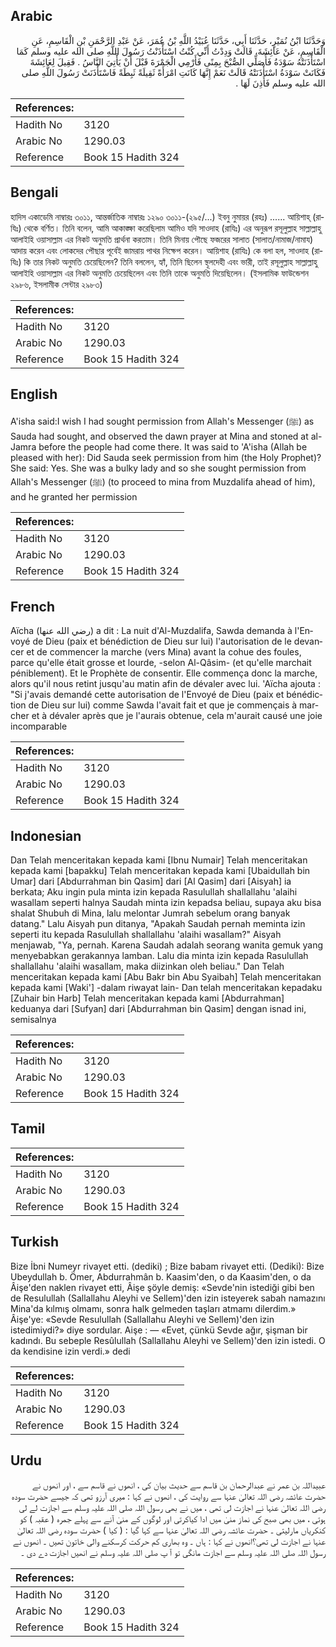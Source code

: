 ## Arabic


<div dir="rtl" lang="ar" style={{fontSize:'larger',backgroundColor:'#f8f9fa',padding:20}}>
وَحَدَّثَنَا ابْنُ نُمَيْرٍ، حَدَّثَنَا أَبِي، حَدَّثَنَا عُبَيْدُ اللَّهِ بْنُ عُمَرَ، عَنْ عَبْدِ الرَّحْمَنِ بْنِ الْقَاسِمِ، عَنِ الْقَاسِمِ، عَنْ عَائِشَةَ، قَالَتْ وَدِدْتُ أَنِّي كُنْتُ اسْتَأْذَنْتُ رَسُولَ اللَّهِ صلى الله عليه وسلم كَمَا اسْتَأْذَنَتْهُ سَوْدَةُ فَأُصَلِّي الصُّبْحَ بِمِنًى فَأَرْمِي الْجَمْرَةَ قَبْلَ أَنْ يَأْتِيَ النَّاسُ ‏.‏ فَقِيلَ لِعَائِشَةَ فَكَانَتْ سَوْدَةُ اسْتَأْذَنَتْهُ قَالَتْ نَعَمْ إِنَّهَا كَانَتِ امْرَأَةً ثَقِيلَةً ثَبِطَةً فَاسْتَأْذَنَتْ رَسُولَ اللَّهِ صلى الله عليه وسلم فَأَذِنَ لَهَا ‏.‏
</div>
<div style={{backgroundColor:'#f8f9fa',padding:20, marginBottom: 10}}><table> <thead> <tr> <th>References:</th> <th></th> </tr> </thead> <tbody><tr><td>Hadith No</td><td>3120</td></tr><tr><td>Arabic No</td><td>1290.03</td></tr><tr><td>Reference</td><td>Book 15 Hadith 324</td></tr></tbody></table></div>

## Bengali


<div dir="ltr" lang="bn" style={{fontSize:'larger',backgroundColor:'#f8f9fa',padding:20}}>
হাদিস একাডেমি নাম্বারঃ ৩০১১, আন্তর্জাতিক নাম্বারঃ ১২৯০ ৩০১১-(২৯৫/...) ইবনু নুমায়র (রহঃ) ...... আয়িশাহ্ (রাযিঃ) থেকে বর্ণিত। তিনি বলেন, আমি আকাঙ্ক্ষা করেছিলাম আমিও যদি সাওদাহ (রাযিঃ) এর অনুরূপ রসূলুল্লাহ সাল্লাল্লাহু আলাইহি ওয়াসাল্লাম এর নিকট অনুমতি প্রার্থনা করতাম। তিনি মিনায় পৌছে ফজরের সালাত (সালাত/নামাজ/নামায) আদায় করেন এবং লোকদের পৌছার পূর্বেই জামরায় পাথর নিক্ষেপ করেন। আয়িশাহ (রাযিঃ) কে বলা হল, সাওদাহ (রাযিঃ) কি তার নিকট অনুমতি চেয়েছিলেন? তিনি বললেন, হ্যাঁ, তিনি ছিলেন স্থূলদেহী এবং ভারী, তাই রসূলুল্লাহ সাল্লাল্লাহু আলাইহি ওয়াসাল্লাম এর নিকট অনুমতি চেয়েছিলেন এবং তিনি তাকে অনুমতি দিয়েছিলেন। (ইসলামিক ফাউন্ডেশন ২৯৮৬, ইসলামীক সেন্টার ২৯৮৩)
</div>
<div style={{backgroundColor:'#f8f9fa',padding:20, marginBottom: 10}}><table> <thead> <tr> <th>References:</th> <th></th> </tr> </thead> <tbody><tr><td>Hadith No</td><td>3120</td></tr><tr><td>Arabic No</td><td>1290.03</td></tr><tr><td>Reference</td><td>Book 15 Hadith 324</td></tr></tbody></table></div>

## English


<div dir="ltr" lang="en" style={{fontSize:'larger',backgroundColor:'#f8f9fa',padding:20}}>
A'isha said:I wish I had sought permission from Allah's Messenger (ﷺ) as Sauda had sought, and observed the dawn prayer at Mina and stoned at al-Jamra before the people had come there. It was said to 'A'isha (Allah be pleased with her): Did Sauda seek permission from him (the Holy Prophet)? She said: Yes. She was a bulky lady and so she sought permission from Allah's Messenger (ﷺ) (to proceed to mina from Muzdalifa ahead of him), and he granted her permission
</div>
<div style={{backgroundColor:'#f8f9fa',padding:20, marginBottom: 10}}><table> <thead> <tr> <th>References:</th> <th></th> </tr> </thead> <tbody><tr><td>Hadith No</td><td>3120</td></tr><tr><td>Arabic No</td><td>1290.03</td></tr><tr><td>Reference</td><td>Book 15 Hadith 324</td></tr></tbody></table></div>

## French


<div dir="ltr" lang="fr" style={{fontSize:'larger',backgroundColor:'#f8f9fa',padding:20}}>
Aïcha (رضي الله عنها) a dit : La nuit d'Al-Muzdalifa, Sawda demanda à l'Envoyé de Dieu (paix et bénédiction de Dieu sur lui) l'autorisation de le devancer et de commencer la marche (vers Mina) avant la cohue des foules, parce qu'elle était grosse et lourde, -selon Al-Qâsim- (et qu'elle marchait péniblement). Et le Prophète de consentir. Elle commença donc la marche, alors qu'il nous retint jusqu'au matin afin de dévaler avec lui. 'Aïcha ajouta : "Si j'avais demandé cette autorisation de l'Envoyé de Dieu (paix et bénédiction de Dieu sur lui) comme Sawda l'avait fait et que je commençais à marcher et à dévaler après que je l'aurais obtenue, cela m'aurait causé une joie incomparable
</div>
<div style={{backgroundColor:'#f8f9fa',padding:20, marginBottom: 10}}><table> <thead> <tr> <th>References:</th> <th></th> </tr> </thead> <tbody><tr><td>Hadith No</td><td>3120</td></tr><tr><td>Arabic No</td><td>1290.03</td></tr><tr><td>Reference</td><td>Book 15 Hadith 324</td></tr></tbody></table></div>

## Indonesian


<div dir="ltr" lang="id" style={{fontSize:'larger',backgroundColor:'#f8f9fa',padding:20}}>
Dan Telah menceritakan kepada kami [Ibnu Numair] Telah menceritakan kepada kami [bapakku] Telah menceritakan kepada kami [Ubaidullah bin Umar] dari [Abdurrahman bin Qasim] dari [Al Qasim] dari [Aisyah] ia berkata; Aku ingin pula minta izin kepada Rasulullah shallallahu 'alaihi wasallam seperti halnya Saudah minta izin kepadsa beliau, supaya aku bisa shalat Shubuh di Mina, lalu melontar Jumrah sebelum orang banyak datang." Lalu Aisyah pun ditanya, "Apakah Saudah pernah meminta izin seperti itu kepada Rasulullah shallallahu 'alaihi wasallam?" Aisyah menjawab, "Ya, pernah. Karena Saudah adalah seorang wanita gemuk yang menyebabkan gerakannya lamban. Lalu dia minta izin kepada Rasulullah shallallahu 'alaihi wasallam, maka diizinkan oleh beliau." Dan Telah menceritakan kepada kami [Abu Bakr bin Abu Syaibah] Telah menceritakan kepada kami [Waki'] -dalam riwayat lain- Dan telah menceritakan kepadaku [Zuhair bin Harb] Telah menceritakan kepada kami [Abdurrahman] keduanya dari [Sufyan] dari [Abdurrahman bin Qasim] dengan isnad ini, semisalnya
</div>
<div style={{backgroundColor:'#f8f9fa',padding:20, marginBottom: 10}}><table> <thead> <tr> <th>References:</th> <th></th> </tr> </thead> <tbody><tr><td>Hadith No</td><td>3120</td></tr><tr><td>Arabic No</td><td>1290.03</td></tr><tr><td>Reference</td><td>Book 15 Hadith 324</td></tr></tbody></table></div>

## Tamil


<div dir="ltr" lang="ta" style={{fontSize:'larger',backgroundColor:'#f8f9fa',padding:20}}>

</div>
<div style={{backgroundColor:'#f8f9fa',padding:20, marginBottom: 10}}><table> <thead> <tr> <th>References:</th> <th></th> </tr> </thead> <tbody><tr><td>Hadith No</td><td>3120</td></tr><tr><td>Arabic No</td><td>1290.03</td></tr><tr><td>Reference</td><td>Book 15 Hadith 324</td></tr></tbody></table></div>

## Turkish


<div dir="ltr" lang="tr" style={{fontSize:'larger',backgroundColor:'#f8f9fa',padding:20}}>
Bize İbni Numeyr rivayet etti. (dediki) ; Bize babam rivayet etti. (Dediki): Bize Ubeydullah b. Ömer, Abdurrahmân b. Kaasim'den, o da Kaasim'den, o da Âişe'den naklen rivayet etti, Âişe şöyle demiş: «Sevde'nin istediği gibi ben de Resulullah (Sallallahu Aleyhi ve Sellem)'den izin isteyerek sabah namazını Mina'da kılmış olmamı, sonra halk gelmeden taşları atmamı dilerdim.» Âişe'ye: «Sevde Resulullah (Sallallahu Aleyhi ve Sellem)'den izin istedimiydi?» diye sordular. Aişe : — «Evet, çünkü Sevde ağır, şişman bir kadındı. Bu sebeple Resûlullah (Sallallahu Aleyhi ve Sellem)'den izin istedi. O da kendisine izin verdi.» dedi
</div>
<div style={{backgroundColor:'#f8f9fa',padding:20, marginBottom: 10}}><table> <thead> <tr> <th>References:</th> <th></th> </tr> </thead> <tbody><tr><td>Hadith No</td><td>3120</td></tr><tr><td>Arabic No</td><td>1290.03</td></tr><tr><td>Reference</td><td>Book 15 Hadith 324</td></tr></tbody></table></div>

## Urdu


<div dir="rtl" lang="ur" style={{fontSize:'larger',backgroundColor:'#f8f9fa',padding:20}}>
عبیداللہ بن عمر نے عبدالرحمان بن قاسم سے حدیث بیان کی ، انھوں نے قاسم سے ، اور انھوں نے حضرت عائشہ رضی اللہ تعالیٰ عنہا سے روایت کی ، انھوں نے کہا : میری آرزو تھی کہ جیسے حضرت سودہ رضی اللہ تعالیٰ عنہا نے اجازت لی تھی ، میں نے بھی رسول اللہ صلی اللہ علیہ وسلم سے اجازت لے لی ہوتی ، میں بھی صبح کی نماز منیٰ میں ادا کیاکرتی اور لوگوں کے منیٰ آنے سے پہلے جمرہ ( عقبہ ) کو کنکریاں مارلیتی ۔ حضرت عائشہ رضی اللہ تعالیٰ عنہا سے کہا گیا : ( کیا ) حضرت سودہ رضی اللہ تعالیٰ عنہا نے اجازت لی تھی؟انھوں نے کہا : ہاں ۔ وہ بھاری کم حرکت کرسکنے والی خاتون تھیں ۔ انھوں نے رسول اللہ صلی اللہ علیہ وسلم سے اجازت مانگی تو آ پ صلی اللہ علیہ وسلم نے انھیں اجازت دے دی ۔
</div>
<div style={{backgroundColor:'#f8f9fa',padding:20, marginBottom: 10}}><table> <thead> <tr> <th>References:</th> <th></th> </tr> </thead> <tbody><tr><td>Hadith No</td><td>3120</td></tr><tr><td>Arabic No</td><td>1290.03</td></tr><tr><td>Reference</td><td>Book 15 Hadith 324</td></tr></tbody></table></div>